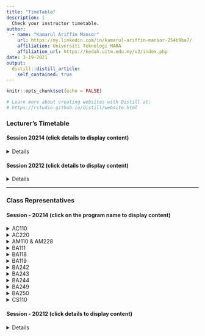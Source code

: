 ```yaml
---
title: "TimeTable"
description: |
  Check your instructor timetable.  
author: 
  - name: "Kamarul Ariffin Mansor"
    url: https://my.linkedin.com/in/kamarul-ariffin-mansor-254b9ba7/
    affiliation: Universiti Teknologi MARA
    affiliation_url: https://kedah.uitm.edu.my/v2/index.php
date: 3-19-2021
output: 
  distill::distill_article:
    self_contained: true
---
```

  
```r
knitr::opts_chunk$set(echo = FALSE)

# Learn more about creating websites with Distill at:
# https://rstudio.github.io/distill/website.html
```


### Lecturer's Timetable  

#### Session 20214 (click **details** to display content)  

<details>
  <center><embed src="./files/20214/jadual1.pdf" type="application/pdf" width="100%" height="550px" /><p>If you can't view the pdf file, click on the file's link - <a href="./files/20214/jadual.pdf">Download PDF!</a></p></center>
</details>

#### Session 20212 (click **details** to display content)  

<details>
```r
library(stringr)
library(bsselectR)

tt_plots <- paste0(list.files("images/tt", full.names = TRUE))
names(tt_plots) <- str_replace_all(tt_plots, 
                                      c("\\.jpg" = "", 
                                        "images/tt/" = ""))

bsselect(tt_plots, type = "img", selected = "ab-razak", 
         live_search = TRUE, show_tick = TRUE)
```
</details>

***  

### Class Representatives  

#### Session - 20214 (click on the **program name** to display content)  

<details><summary>AC110</summary>
  <center><embed src="./files/20214/wakil_kelas/AC110.pdf" type="application/pdf" width="100%" height="660px" /><p>If you can't view the pdf file, click on the file's link - <a href="./files/20214/wakil_kelas/AC110.pdf">Download PDF!</a></p></center>
</details>

<details><summary>AC220</summary>
  <center><embed src="./files/20214/wakil_kelas/AC220.pdf" type="application/pdf" width="100%" height="660px" /><p>If you can't view the pdf file, click on the file's link - <a href="./files/20214/wakil_kelas/AC220.pdf">Download PDF!</a></p></center>
</details>

<details><summary>AM110 & AM228</summary>
  <center><embed src="./files/20214/wakil_kelas/AM110 & AM228.pdf" type="application/pdf" width="100%" height="660px" /><p>If you can't view the pdf file, click on the file's link - <a href="./files/20214/wakil_kelas/AM110 & AM228.pdf">Download PDF!</a></p></center>
</details>

<details><summary>BA111</summary>
  <center><embed src="./files/20214/wakil_kelas/BA111.pdf" type="application/pdf" width="100%" height="660px" /><p>If you can't view the pdf file, click on the file's link - <a href="./files/20214/wakil_kelas/BA111.pdf">Download PDF!</a></p></center>
</details>

<details><summary>BA118</summary>
  <center><embed src="./files/20214/wakil_kelas/BA118.pdf" type="application/pdf" width="100%" height="660px" /><p>If you can't view the pdf file, click on the file's link - <a href="./files/20214/wakil_kelas/BA118.pdf">Download PDF!</a></p></center>
</details>

<details><summary>BA119</summary>
  <center><embed src="./files/20214/wakil_kelas/BA119.pdf" type="application/pdf" width="100%" height="660px" /><p>If you can't view the pdf file, click on the file's link - <a href="./files/20214/wakil_kelas/BA119.pdf">Download PDF!</a></p></center>
</details>

<details><summary>BA242</summary>
  <center><embed src="./files/20214/wakil_kelas/BA242.pdf" type="application/pdf" width="100%" height="660px" /><p>If you can't view the pdf file, click on the file's link - <a href="./files/20214/wakil_kelas/BA242.pdf">Download PDF!</a></p></center>
</details>

<details><summary>BA243</summary>
  <center><embed src="./files/20214/wakil_kelas/BA243.pdf" type="application/pdf" width="100%" height="660px" /><p>If you can't view the pdf file, click on the file's link - <a href="./files/20214/wakil_kelas/BA243.pdf">Download PDF!</a></p></center>
</details>

<details><summary>BA244</summary>
  <center><embed src="./files/20214/wakil_kelas/BA244.pdf" type="application/pdf" width="100%" height="660px" /><p>If you can't view the pdf file, click on the file's link - <a href="./files/20214/wakil_kelas/BA244.pdf">Download PDF!</a></p></center>
</details>

<details><summary>BA249</summary>
  <center><embed src="./files/20214/wakil_kelas/BA249.pdf" type="application/pdf" width="100%" height="660px" /><p>If you can't view the pdf file, click on the file's link - <a href="./files/20214/wakil_kelas/BA249.pdf">Download PDF!</a></p></center>
</details>

<details><summary>BA250</summary>
  <center><embed src="./files/20214/wakil_kelas/BA250.pdf" type="application/pdf" width="100%" height="660px" /><p>If you can't view the pdf file, click on the file's link - <a href="./files/20214/wakil_kelas/BA250.pdf">Download PDF!</a></p></center>
</details>

<details><summary>CS110</summary>
  <center><embed src="./files/20214/wakil_kelas/CS110.pdf" type="application/pdf" width="100%" height="660px" /><p>If you can't view the pdf file, click on the file's link - <a href="./files/20214/wakil_kelas/CS110.pdf">Download PDF!</a></p></center>
</details>

#### Session - 20212 (click **details** to display content)  

<details>
```r
library(stringr)
library(bsselectR)

wakil_plots <- paste0(list.files("images/wakil", full.names = TRUE))
names(wakil_plots) <- str_replace_all(wakil_plots, 
                                      c("\\.jpg" = "", 
                                        "images/wakil/" = ""))

bsselect(wakil_plots, type = "img", selected = "AC110", 
         live_search = TRUE, show_tick = TRUE)
```
</details>